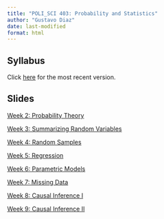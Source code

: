 ```yaml
---
title: "POLI_SCI 403: Probability and Statistics"
author: "Gustavo Diaz"
date: last-modified
format: html
---
```


## Syllabus

Click [here](/syllabus.pdf) for the most recent version.

## Slides

[Week 2: Probability Theory](slides/week2.html)

[Week 3: Summarizing Random Variables](slides/week3.html)

[Week 4: Random Samples](slides/week4.html)

[Week 5: Regression](slides/week5.html)

[Week 6: Parametric Models](slides/week6.html)

[Week 7: Missing Data](slides/week7.html)

[Week 8: Causal Inference I](slides/week8.html)

[Week 9: Causal Inference II](slides/week9.html)